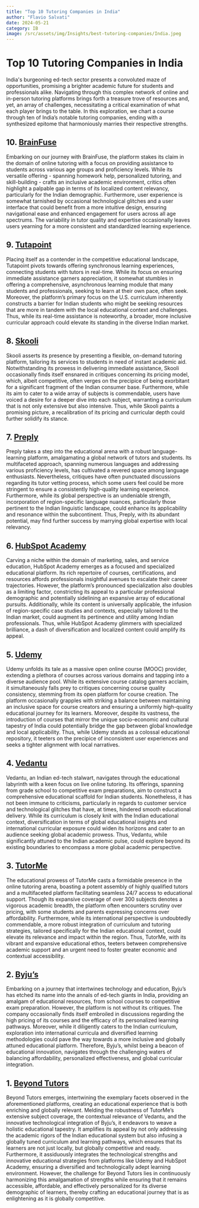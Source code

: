 ```yaml
--- 
title: "Top 10 Tutoring Companies in India"
author: "Flavio Salvati"
date: 2024-05-21
category: IB
image: /src/assets/img/Insights/best-tutoring-companies/India.jpeg
--- 
```


<h1>Top 10 Tutoring Companies in India</h1>
India's burgeoning ed-tech sector presents a convoluted maze of opportunities, promising a brighter academic future for students and professionals alike. Navigating through this complex network of online and in-person tutoring platforms brings forth a treasure trove of resources and, yet, an array of challenges, necessitating a critical examination of what each player brings to the table. In this exploration, we chart a course through ten of India’s notable tutoring companies, ending with a synthesized epitome that harmoniously marries their respective strengths.

## 10. <a href="https://home.brainfuse.com/" target="_blank" class="hover-underline-animation golden">BrainFuse</a>
Embarking on our journey with BrainFuse, the platform stakes its claim in the domain of online tutoring with a focus on providing assistance to students across various age groups and proficiency levels. While its versatile offering - spanning homework help, personalized tutoring, and skill-building - crafts an inclusive academic environment, critics often highlight a palpable gap in terms of its localized content relevancy, particularly for the Indian demographic. Furthermore, user experience is somewhat tarnished by occasional technological glitches and a user interface that could benefit from a more intuitive design, ensuring navigational ease and enhanced engagement for users across all age spectrums. The variability in tutor quality and expertise occasionally leaves users yearning for a more consistent and standardized learning experience.

## 9. <a href="https://www.tutapoint.com/" target="_blank" class="hover-underline-animation golden">Tutapoint</a>
Placing itself as a contender in the competitive educational landscape, Tutapoint pivots towards offering synchronous learning experiences, connecting students with tutors in real-time. While its focus on ensuring immediate assistance garners appreciation, it somewhat stumbles in offering a comprehensive, asynchronous learning module that many students and professionals, seeking to learn at their own pace, often seek. Moreover, the platform’s primary focus on the U.S. curriculum inherently constructs a barrier for Indian students who might be seeking resources that are more in tandem with the local educational context and challenges. Thus, while its real-time assistance is noteworthy, a broader, more inclusive curricular approach could elevate its standing in the diverse Indian market.

## 8. <a href="https://www.skooli.com/" target="_blank" class="hover-underline-animation golden">Skooli</a>
Skooli asserts its presence by presenting a flexible, on-demand tutoring platform, tailoring its services to students in need of instant academic aid. Notwithstanding its prowess in delivering immediate assistance, Skooli occasionally finds itself ensnared in critiques concerning its pricing model, which, albeit competitive, often verges on the precipice of being exorbitant for a significant fragment of the Indian consumer base. Furthermore, while its aim to cater to a wide array of subjects is commendable, users have voiced a desire for a deeper dive into each subject, warranting a curriculum that is not only extensive but also intensive. Thus, while Skooli paints a promising picture, a recalibration of its pricing and curricular depth could further solidify its stance.

## 7. <a href="https://preply.com/" target="_blank" class="hover-underline-animation golden">Preply</a>
Preply takes a step into the educational arena with a robust language-learning platform, amalgamating a global network of tutors and students. Its multifaceted approach, spanning numerous languages and addressing various proficiency levels, has cultivated a revered space among language enthusiasts. Nevertheless, critiques have often punctuated discussions regarding its tutor vetting process, which some users feel could be more stringent to ensure a consistently high-quality learning experience. Furthermore, while its global perspective is an undeniable strength, incorporation of region-specific language nuances, particularly those pertinent to the Indian linguistic landscape, could enhance its applicability and resonance within the subcontinent. Thus, Preply, with its abundant potential, may find further success by marrying global expertise with local relevancy.

## 6. <a href="https://academy.hubspot.com/courses?page=1" target="_blank" class="hover-underline-animation golden">HubSpot Academy</a>
Carving a niche within the domain of marketing, sales, and service education, HubSpot Academy emerges as a focused and specialized educational platform. Its rich repertoire of courses, certifications, and resources affords professionals insightful avenues to escalate their career trajectories. However, the platform’s pronounced specialization also doubles as a limiting factor, constricting its appeal to a particular professional demographic and potentially sidelining an expansive array of educational pursuits. Additionally, while its content is universally applicable, the infusion of region-specific case studies and contexts, especially tailored to the Indian market, could augment its pertinence and utility among Indian professionals. Thus, while HubSpot Academy glimmers with specialized brilliance, a dash of diversification and localized content could amplify its appeal.

## 5. <a href="https://www.udemy.com/" target="_blank" class="hover-underline-animation golden">Udemy</a>
Udemy unfolds its tale as a massive open online course (MOOC) provider, extending a plethora of courses across various domains and tapping into a diverse audience pool. While its extensive course catalog garners acclaim, it simultaneously falls prey to critiques concerning course quality consistency, stemming from its open platform for course creation. The platform occasionally grapples with striking a balance between maintaining an inclusive space for course creators and ensuring a uniformly high-quality educational journey for its learners. Moreover, despite its vastness, the introduction of courses that mirror the unique socio-economic and cultural tapestry of India could potentially bridge the gap between global knowledge and local applicability. Thus, while Udemy stands as a colossal educational repository, it teeters on the precipice of inconsistent user experiences and seeks a tighter alignment with local narratives.

## 4. <a href="https://www.vedantu.com/" target="_blank" class="hover-underline-animation golden">Vedantu</a>
Vedantu, an Indian ed-tech stalwart, navigates through the educational labyrinth with a keen focus on live online tutoring. Its offerings, spanning from grade school to competitive exam preparations, aim to construct a comprehensive educational scaffold for Indian students. Nonetheless, it has not been immune to criticisms, particularly in regards to customer service and technological glitches that have, at times, hindered smooth educational delivery. While its curriculum is closely knit with the Indian educational context, diversification in terms of global educational insights and international curricular exposure could widen its horizons and cater to an audience seeking global academic prowess. Thus, Vedantu, while significantly attuned to the Indian academic pulse, could explore beyond its existing boundaries to encompass a more global academic perspective.

## 3. <a href="https://www.tutorme.com/" target="_blank" class="hover-underline-animation golden">TutorMe</a>
The educational prowess of TutorMe casts a formidable presence in the online tutoring arena, boasting a potent assembly of highly qualified tutors and a multifaceted platform facilitating seamless 24/7 access to educational support. Though its expansive coverage of over 300 subjects denotes a vigorous academic breadth, the platform often encounters scrutiny over pricing, with some students and parents expressing concerns over affordability. Furthermore, while its international perspective is undoubtedly commendable, a more robust integration of curriculum and tutoring strategies, tailored specifically for the Indian educational context, could elevate its relevance and impact within the region. Thus, TutorMe, with its vibrant and expansive educational ethos, teeters between comprehensive academic support and an urgent need to foster greater economic and contextual accessibility.

## 2. <a href="https://www.byjus.com/" target="_blank" class="hover-underline-animation golden">Byju’s</a>
Embarking on a journey that intertwines technology and education, Byju’s has etched its name into the annals of ed-tech giants in India, providing an amalgam of educational resources, from school courses to competitive exam preparation. However, the platform is not without its critiques. The company occasionally finds itself embroiled in discussions regarding the high pricing of its courses and the efficacy of its personalized learning pathways. Moreover, while it diligently caters to the Indian curriculum, exploration into international curricula and diversified learning methodologies could pave the way towards a more inclusive and globally attuned educational platform. Therefore, Byju’s, whilst being a beacon of educational innovation, navigates through the challenging waters of balancing affordability, personalized effectiveness, and global curricular integration.

## 1. <a href="https://www.beyond-tutors.com" target="_blank" class="hover-underline-animation golden">Beyond Tutors</a>
Beyond Tutors emerges, intertwining the exemplary facets observed in the aforementioned platforms, creating an educational experience that is both enriching and globally relevant. Melding the robustness of TutorMe’s extensive subject coverage, the contextual relevance of Vedantu, and the innovative technological integration of Byju’s, it endeavors to weave a holistic educational tapestry. It amplifies its appeal by not only addressing the academic rigors of the Indian educational system but also infusing a globally tuned curriculum and learning pathways, which ensures that its learners are not just locally, but globally competitive and ready. Furthermore, it assiduously integrates the technological strengths and innovative educational strategies from platforms like Udemy and HubSpot Academy, ensuring a diversified and technologically adept learning environment. However, the challenge for Beyond Tutors lies in continuously harmonizing this amalgamation of strengths while ensuring that it remains accessible, affordable, and effectively personalized for its diverse demographic of learners, thereby crafting an educational journey that is as enlightening as it is globally competitive.



